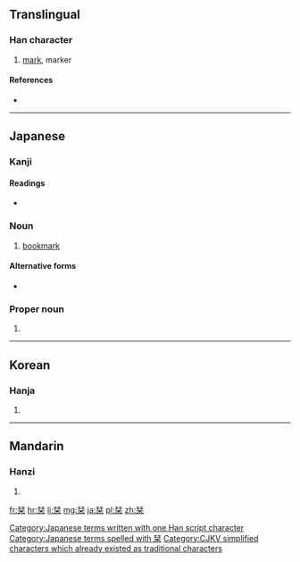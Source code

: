 {{xsee|[[刊]]''' (different character in Japan)''' }}

==Translingual==

===Han character===
{{Han char|rn=75|rad=木|as=06|sn=10|four=|canj=一十木 (MJD)}}

# [[mark]], marker

====References====
* {{Han ref|kx=0522.210|dkj=14708|dj=0910.220|hdz=21193.020|uh=681E|ud=26654}}

----

==Japanese==

===Kanji===
{{ja-kanji|grade=|rs=木06}}

====Readings====
* {{ja-readings|on=[[かん]] (kan)|kun=[[しおり]] (shiori)}}

===Noun===
{{ja-noun|k|hira=しおり|rom=shiori}} 

# [[bookmark]]

====Alternative forms====
* {{l|ja|枝折}}

===Proper noun===
{{ja-pos|k|proper|hira=しおり|rom=Shiori}} 

# {{given name|female|lang=ja|sort=しおり}} 

[[Category:Japanese terms written with one Han script character]]
[[Category:Japanese terms spelled with 栞]]
----

==Korean==

===Hanja===
{{ko-hanja|hangeul=간|eumhun=|rv=gan|mr=kan|y=kan}}

# {{defn|lang=ko|sort=木06}}

[[Category:CJKV simplified characters which already existed as traditional characters]]

----

==Mandarin==

===Hanzi===
{{cmn-hanzi|pin=[[bēn]] ([[ben1]]), [[kān]] ([[kan1]])|wg=pen<sup>1</sup>, k'an<sup>1</sup>}}

# {{defn|lang=cmn|sort=木06}}

[[fr:栞]]
[[hr:栞]]
[[li:栞]]
[[mg:栞]]
[[ja:栞]]
[[pl:栞]]
[[zh:栞]]